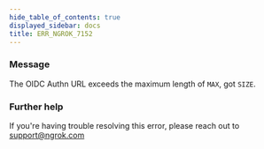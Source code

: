 ```yaml
---
hide_table_of_contents: true
displayed_sidebar: docs
title: ERR_NGROK_7152
---
```




### Message

The OIDC Authn URL exceeds the maximum length of `MAX`, got `SIZE`.

<ErrorDetails error="err_ngrok_7152" />

### Further help

If you're having trouble resolving this error, please reach out to [support@ngrok.com](mailto:support@ngrok.com?subject=Help%20with%20ERR_NGROK_7152)
